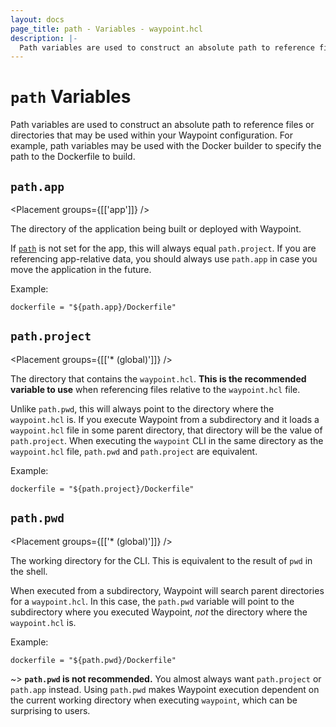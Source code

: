 ```yaml
---
layout: docs
page_title: path - Variables - waypoint.hcl
description: |-
  Path variables are used to construct an absolute path to reference files or directories that may be used within your Waypoint configuration.
---
```


# `path` Variables

Path variables are used to construct an absolute path to reference
files or directories that may be used within your Waypoint configuration.
For example, path variables may be used with the Docker builder to
specify the path to the Dockerfile to build.

## `path.app`

<Placement groups={[['app']]} />

The directory of the application being built or deployed with Waypoint.

If [`path`](/docs/waypoint-hcl/app#path) is not set for the app, this will
always equal `path.project`. If you are referencing app-relative data,
you should always use `path.app` in case you move the application in
the future.

Example:

```hcl
dockerfile = "${path.app}/Dockerfile"
```

## `path.project`

<Placement groups={[['* (global)']]} />

The directory that contains the `waypoint.hcl`. **This is the recommended
variable to use** when referencing files relative to the `waypoint.hcl` file.

Unlike `path.pwd`, this will always point to the directory where the
`waypoint.hcl` is. If you execute Waypoint from a subdirectory and it loads
a `waypoint.hcl` file in some parent directory, that directory will be
the value of `path.project`.
When executing the `waypoint` CLI in the same directory as the `waypoint.hcl`
file, `path.pwd` and `path.project` are equivalent.

Example:

```hcl
dockerfile = "${path.project}/Dockerfile"
```

## `path.pwd`

<Placement groups={[['* (global)']]} />

The working directory for the CLI. This is equivalent to the result of
`pwd` in the shell.

When executed from a subdirectory, Waypoint will search parent directories
for a `waypoint.hcl`. In this case, the `path.pwd` variable will point to
the subdirectory where you executed Waypoint, _not_ the directory where
the `waypoint.hcl` is.

Example:

```hcl
dockerfile = "${path.pwd}/Dockerfile"
```

~> **`path.pwd` is not recommended.** You almost always want `path.project`
or `path.app` instead. Using `path.pwd` makes Waypoint execution dependent
on the current working directory when executing `waypoint`, which can be
surprising to users.
